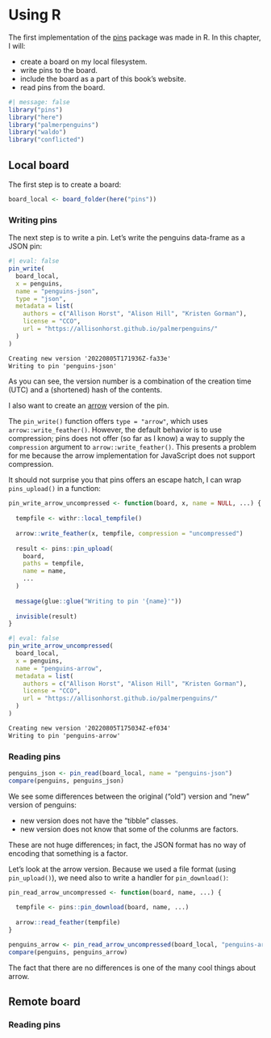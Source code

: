 # Using R

The first implementation of the [pins](https://pins.rstudio.com/) package was made in R.
In this chapter, I will:

 - create a board on my local filesystem.
 - write pins to the board.
 - include the board as a part of this book's website.
 - read pins from the board.

```r
#| message: false
library("pins")
library("here")
library("palmerpenguins")
library("waldo")
library("conflicted")
```

## Local board

The first step is to create a board:

```r
board_local <- board_folder(here("pins"))
```

### Writing pins

The next step is to write a pin. Let's write the penguins data-frame as a JSON pin:

```r
#| eval: false
pin_write(
  board_local, 
  x = penguins, 
  name = "penguins-json", 
  type = "json",
  metadata = list(
    authors = c("Allison Horst", "Alison Hill", "Kristen Gorman"),
    license = "CCO",
    url = "https://allisonhorst.github.io/palmerpenguins/"
  )
)
```

``` default
Creating new version '20220805T171936Z-fa33e'
Writing to pin 'penguins-json'
```

As you can see, the version number is a combination of the creation time (UTC) and a (shortened) hash of the contents.

I also want to create an [arrow](https://arrow.apache.org/docs/r/) version of the pin. 

The `pin_write()` function offers `type = "arrow"`, which uses `arrow::write_feather()`.
However, the default behavior is to use compression; pins does not offer (so far as I know) a way to supply the `compression` argument to `arrow::write_feather()`. 
This presents a problem for me because the arrow implementation for JavaScript does not support compression.

It should not surprise you that pins offers an escape hatch, I can wrap `pins_upload()` in a function:

```r
pin_write_arrow_uncompressed <- function(board, x, name = NULL, ...) {
  
  tempfile <- withr::local_tempfile()
  
  arrow::write_feather(x, tempfile, compression = "uncompressed")
  
  result <- pins::pin_upload(
    board,
    paths = tempfile,
    name = name,
    ...
  )
  
  message(glue::glue("Writing to pin '{name}'"))
  
  invisible(result)
}
```

```r
#| eval: false
pin_write_arrow_uncompressed(
  board_local, 
  x = penguins, 
  name = "penguins-arrow", 
  metadata = list(
    authors = c("Allison Horst", "Alison Hill", "Kristen Gorman"),
    license = "CCO",
    url = "https://allisonhorst.github.io/palmerpenguins/"
  )
)
```

``` default
Creating new version '20220805T175034Z-ef034'
Writing to pin 'penguins-arrow'
```

### Reading pins 

```r
penguins_json <- pin_read(board_local, name = "penguins-json")
compare(penguins, penguins_json)
```

We see some differences between the original ("old") version and "new" version of penguins:

 - new version does not have the "tibble" classes.
 - new version does not know that some of the colunms are factors.
 
These are not huge differences; in fact, the JSON format has no way of encoding that something is a factor.

Let's look at the arrow version.
Because we used a file format (using `pin_upload()`), we need also to write a handler for `pin_download()`:

```r
pin_read_arrow_uncompressed <- function(board, name, ...) {
  
  tempfile <- pins::pin_download(board, name, ...)
  
  arrow::read_feather(tempfile)
}
```

```r
penguins_arrow <- pin_read_arrow_uncompressed(board_local, "penguins-arrow")
compare(penguins, penguins_arrow)
```

The fact that there are no differences is one of the many cool things about arrow.

## Remote board

### Reading pins
